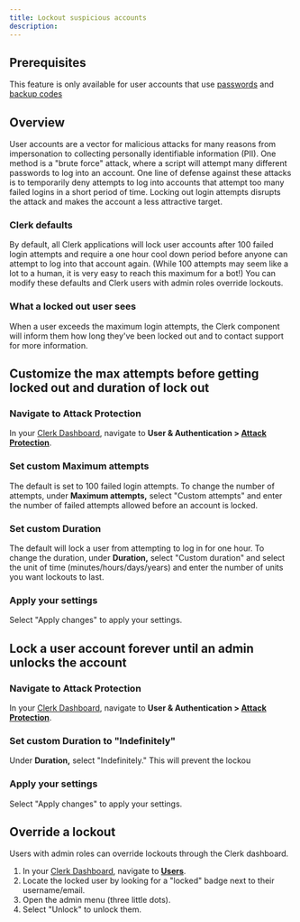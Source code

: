 ```yaml
---
title: Lockout suspicious accounts
description: 
---
```


## Prerequisites

This feature is only available for user accounts that use [passwords](https://dashboard.clerk.com/last-active?path=user-authentication/email-phone-username) and [backup codes](https://dashboard.clerk.com/last-active?path=user-authentication/multi-factor)

## Overview

User accounts are a vector for malicious attacks for many reasons from impersonation to collecting personally identifiable information (PII). One method is a "brute force" attack, where a script will attempt many different passwords to log into an account. One line of defense against these attacks is to temporarily deny attempts to log into accounts that attempt too many failed logins in a short period of time. Locking out login attempts disrupts the attack and makes the account a less attractive target.

### Clerk defaults
By default, all Clerk applications will lock user accounts after 100 failed login attempts and require a one hour cool down period before anyone can attempt to log into that account again. (While 100 attempts may seem like a lot to a human, it is very easy to reach this maximum for a bot!) You can modify these defaults and Clerk users with admin roles override lockouts.

### What a locked out user sees

When a user exceeds the maximum login attempts, the Clerk [<SignIn />](/docs/components/authentication/sign-in) component will inform them how long they've been locked out and to contact support for more information.

<Images
width={1512}
height={914}
src="/docs/images/authentication/userlock_login.png"
alt="The Clerk component login form with a red alert stating 'Your account is locked. You will be able to try again in 59 minutes. For more information, please contact support.'"
/>

## Customize the max attempts before getting locked out and duration of lock out

<Steps>

### Navigate to Attack Protection

In your [Clerk Dashboard](https://dashboard.clerk.com/), navigate to **User & Authentication > [Attack Protection](https://dashboard.clerk.com/last-active?path=user-authentication/attack-protection)**.

### Set custom Maximum attempts

The default is set to 100 failed login attempts. To change the number of attempts, under **Maximum attempts,** select "Custom attempts" and enter the number of failed attempts allowed before an account is locked.

### Set custom Duration

The default will lock a user from attempting to log in for one hour. To change the duration, under **Duration,** select "Custom duration" and select the unit of time (minutes/hours/days/years) and enter the number of units you want lockouts to last.

### Apply your settings

Select "Apply changes" to apply your settings.

</Steps>

<Images
width={1512}
height={914}
src="/docs/images/authentication/userlock_custom-attempts-and-duration.png"
alt=" "
/>

## Lock a user account forever until an admin unlocks the account

<Steps>

### Navigate to Attack Protection

In your [Clerk Dashboard](https://dashboard.clerk.com/), navigate to **User & Authentication > [Attack Protection](https://dashboard.clerk.com/last-active?path=user-authentication/attack-protection)**.

### Set custom Duration to "Indefinitely"

Under **Duration,** select "Indefinitely." This will prevent the lockou

### Apply your settings

Select "Apply changes" to apply your settings.

</Steps>

<Images
width={1512}
height={914}
src="/docs/images/authentication/userlock_indefinite.png"
alt=" "
/>


## Override a lockout

Users with admin roles can override lockouts through the Clerk dashboard.

1. In your [Clerk Dashboard](https://dashboard.clerk.com/), navigate to **[Users](https://dashboard.clerk.com/last-active?path=users)**.
2. Locate the locked user by looking for a "locked" badge next to their username/email. 
3. Open the admin menu (three little dots).
4. Select "Unlock" to unlock them.

</Steps>

<Images
width={1512}
height={914}
src="/docs/images/authentication/userlock_dashboard.png"
alt=" "
/>